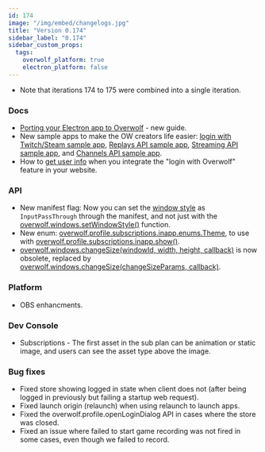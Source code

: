 ```yaml
---
id: 174
image: "/img/embed/changelogs.jpg"
title: "Version 0.174"
sidebar_label: "0.174"
sidebar_custom_props:
  tags:
    overwolf_platform: true
    electron_platform: false
---
```


* Note that iterations 174 to 175 were combined into a single iteration. 

### Docs

* [Porting your Electron app to Overwolf](/topics/best-practices/electron-migration) - new guide.
* New sample apps to make the OW creators life easier: [login with Twitch/Steam sample app](/topics/integrations/login-with-twitch), [Replays API sample app](/api/media/replays#sample-app), [Streaming API sample app](/api/streaming#sample-app), and [Channels API sample app](/tools/developers-console/all-applications/release-management#app-channels-sample-app).
* How to [get user info](/topics/integrations/login-with-overwolf#get-user-info-from-token) when you integrate the "login with Overwolf" feature in your website.

### API
 
 * New manifest flag: Now you can set the [window style](/api/manifest#windows-style) as `InputPassThrough` through the manifest, and not just with the [overwolf.windows.setWindowStyle()](/api/windows#setwindowstylewindowid-style-callback) function.
 * New enum: [overwolf.profile.subscriptions.inapp.enums.Theme](/api/profile/subscriptions/inapp#theme-enum), to use with [overwolf.profile.subscriptions.inapp.show()](/api/profile/subscriptions/inapp#showplanid-theme).  
 * [overwolf.windows.changeSize(windowId, width, height, callback)](/api/windows#changesizewindowid-width-height-callback) is now obsolete, replaced by [overwolf.windows.changeSize(changeSizeParams, callback)](/api/windows#changesizechangesizeparams-callback).

### Platform

* OBS enhancments.

### Dev Console

* Subscriptions - The first asset in the sub plan can be animation or static image, and users can see the asset type above the image.

### Bug fixes

* Fixed store showing logged in state when client does not (after being logged in previously but failing a startup web request).
* Fixed launch origin (relaunch) when using relaunch to launch apps.
* Fixed the overwolf.profile.openLoginDialog API in cases where the store was closed.
* Fixed an issue where failed to start game recording was not fired in some cases, even though we failed to record.

